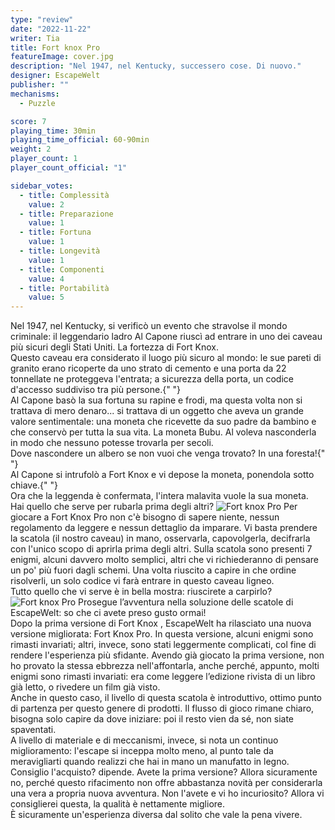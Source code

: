 ```yaml
---
type: "review"
date: "2022-11-22"
writer: Tia
title: Fort knox Pro
featureImage: cover.jpg
description: "Nel 1947, nel Kentucky, successero cose. Di nuovo."
designer: EscapeWelt
publisher: ""
mechanisms:
  - Puzzle

score: 7
playing_time: 30min
playing_time_official: 60-90min
weight: 2
player_count: 1
player_count_official: "1"

sidebar_votes:
  - title: Complessità
    value: 2
  - title: Preparazione
    value: 1
  - title: Fortuna
    value: 1
  - title: Longevità
    value: 1
  - title: Componenti
    value: 4
  - title: Portabilità
    value: 5
---
```


<Setting>
  Nel 1947, nel Kentucky, si verificò un evento che stravolse il mondo
  criminale: il leggendario ladro Al Capone riuscì ad entrare in uno dei caveau
  più sicuri degli Stati Uniti. La fortezza di Fort Knox. <br />
  Questo caveau era considerato il luogo più sicuro al mondo: le sue pareti di granito
  erano ricoperte da uno strato di cemento e una porta da 22 tonnellate ne proteggeva
  l'entrata; a sicurezza della porta, un codice d'accesso suddiviso tra più persone.{" "}
  <br />
  Al Capone basò la sua fortuna su rapine e frodi, ma questa volta non si
  trattava di mero denaro... si trattava di un oggetto che aveva un grande
  valore sentimentale: una moneta che ricevette da suo padre da bambino e che
  conservò per tutta la sua vita. La moneta Bubu. Al voleva nasconderla in modo
  che nessuno potesse trovarla per secoli.
  <br />
  Dove nascondere un albero se non vuoi che venga trovato? In una foresta!{" "}
  <br />
  Al Capone si intrufolò a Fort Knox e vi depose la moneta, ponendola sotto chiave.{" "}
  <br />
  Ora che la leggenda è confermata, l'intera malavita vuole la sua moneta.
  <br />
  Hai quello che serve per rubarla prima degli altri?
</Setting>

<img src="./game1.jpg" alt="Fort knox Pro" />

<Rules>
  Per giocare a Fort Knox Pro non c'è bisogno di sapere niente, nessun
  regolamento da leggere e nessun dettaglio da imparare. Vi basta prendere la
  scatola (il nostro caveau) in mano, osservarla, capovolgerla, decifrarla con
  l'unico scopo di aprirla prima degli altri. Sulla scatola sono presenti 7
  enigmi, alcuni davvero molto semplici, altri che vi richiederanno di pensare
  un po' più fuori dagli schemi. Una volta riuscito a capire in che ordine
  risolverli, un solo codice vi farà entrare in questo caveau ligneo. <br />
  Tutto quello che vi serve è in bella mostra: riuscirete a carpirlo?
</Rules>

<img src="./game2.jpg" alt="Fort knox Pro" />

<Feedback>
  Prosegue l’avventura nella soluzione delle scatole di EscapeWelt: so che ci
  avete preso gusto ormai! <br />
  Dopo la prima versione di <Link to="https://dudexpress.it/reviews/fort-knox">
    Fort Knox
  </Link>, EscapeWelt ha rilasciato una nuova versione migliorata: Fort Knox Pro.
  In questa versione, alcuni enigmi sono rimasti invariati; altri, invece, sono stati
  leggermente complicati, col fine di rendere l'esperienza più sfidante. Avendo già
  giocato la prima versione, non ho provato la stessa ebbrezza nell'affontarla, anche
  perché, appunto, molti enigmi sono rimasti invariati: era come leggere l’edizione
  rivista di un libro già letto, o rivedere un film già visto. <br />
  Anche in questo caso, il livello di questa scatola è introduttivo, ottimo
  punto di partenza per questo genere di prodotti. Il flusso di gioco rimane
  chiaro, bisogna solo capire da dove iniziare: poi il resto vien da sé, non
  siate spaventati. <br />
  A livello di materiale e di meccanismi, invece, si nota un continuo miglioramento:
  l'escape si inceppa molto meno, al punto tale da meravigliarti quando realizzi
  che hai in mano un manufatto in legno. <br />
  Consiglio l'acquisto? dipende. Avete la prima versione? Allora sicuramente no,
  perché questo rifacimento non offre abbastanza novità per considerarla una
  vera a propria nuova avventura. Non l'avete e vi ho incuriosito? Allora vi
  consiglierei questa, la qualità è nettamente migliore. <br />È sicuramente
  un'esperienza diversa dal solito che vale la pena vivere.
</Feedback>

<RandomLink
  title="Fort knox Pro"
  link="https://it.escapewelt.com/shop/fort-knox-pro-box/"
  discount="dudexpress10"
/>
